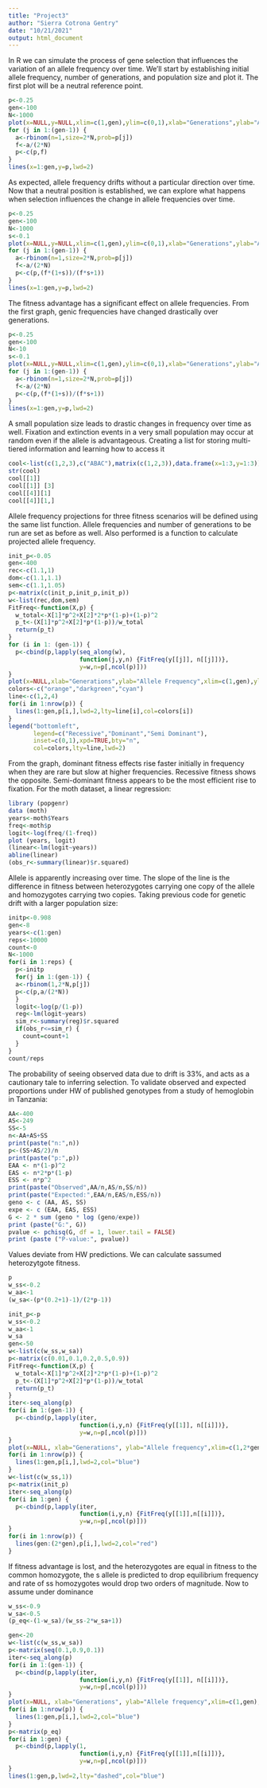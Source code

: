 ```yaml
---
title: "Project3"
author: "Sierra Cotrona Gentry"
date: "10/21/2021"
output: html_document
---
```

In R we can simulate the process of gene selection that influences the variation of an allele frequency over time. 
We'll start by establishing initial allele frequency, number of generations, and population size and plot it. The first plot will be a neutral reference point. 
```r
p<-0.25
gen<-100
N<-1000
plot(x=NULL,y=NULL,xlim=c(1,gen),ylim=c(0,1),xlab="Generations",ylab="Allele Frequency")
for (j in 1:(gen-1)) {
  a<-rbinom(n=1,size=2*N,prob=p[j])
  f<-a/(2*N)
  p<-c(p,f)
}
lines(x=1:gen,y=p,lwd=2)
```
As expected, allele frequency drifts without a particular direction over time. Now that a neutral position is established, we can explore what happens when selection influences the change in allele frequencies over time.  
```r
p<-0.25
gen<-100
N<-1000
s<-0.1
plot(x=NULL,y=NULL,xlim=c(1,gen),ylim=c(0,1),xlab="Generations",ylab="Allele Frequency")
for (j in 1:(gen-1)) {
  a<-rbinom(n=1,size=2*N,prob=p[j])
  f<-a/(2*N)
  p<-c(p,(f*(1+s))/(f*s+1))
}
lines(x=1:gen,y=p,lwd=2)
```
The fitness advantage has a significant effect on allele frequencies. From the first graph, genic frequencies have changed drastically over generations. 
```r
p<-0.25
gen<-100
N<-10
s<-0.1
plot(x=NULL,y=NULL,xlim=c(1,gen),ylim=c(0,1),xlab="Generations",ylab="Allele Frequency")
for (j in 1:(gen-1)) {
  a<-rbinom(n=1,size=2*N,prob=p[j])
  f<-a/(2*N)
  p<-c(p,(f*(1+s))/(f*s+1))
}
lines(x=1:gen,y=p,lwd=2)
```
A small population size leads to drastic changes in frequency over time as well. Fixation and extinction events in a very small population may occur at random even if the allele is advantageous. 
Creating a list for storing multi-tiered information and learning how to access it
```r
cool<-list(c(1,2,3),c("ABAC"),matrix(c(1,2,3)),data.frame(x=1:3,y=1:3))
str(cool)
cool[[1]]
cool[[1]] [3]
cool[[4]][1]
cool[[4]][1,]
```
Allele frequency projections for three fitness scenarios will be defined using the same list function. Allele frequencies and number of generations to be run are set as before as well. 
Also performed is a function to calculate projected allele frequency.
```r
init_p<-0.05
gen<-400
rec<-c(1.1,1)
dom<-c(1.1,1.1)
sem<-c(1.1,1.05)
p<-matrix(c(init_p,init_p,init_p))
w<-list(rec,dom,sem)
FitFreq<-function(X,p) {
  w_total<-X[1]*p^2+X[2]*2*p*(1-p)+(1-p)^2
  p_t<-(X[1]*p^2+X[2]*p*(1-p))/w_total
  return(p_t)
}
for (i in 1: (gen-1)) {
  p<-cbind(p,lapply(seq_along(w),
                    function(j,y,n) {FitFreq(y[[j]], n[[j]])},
                    y=w,n=p[,ncol(p)]))
}
plot(x=NULL,xlab="Generations",ylab="Allele Frequency",xlim=c(1,gen),ylim=c(0,1))
colors<-c("orange","darkgreen","cyan")
line<-c(1,2,4)
for(i in 1:nrow(p)) {
  lines(1:gen,p[i,],lwd=2,lty=line[i],col=colors[i])
}
legend("bottomleft", 
       legend=c("Recessive","Dominant","Semi Dominant"),
       inset=c(0,1),xpd=TRUE,bty="n",
       col=colors,lty=line,lwd=2)
```
From the graph, dominant fitness effects rise faster initially in frequency when they are rare but slow at higher frequencies. Recessive fitness shows the opposite. Semi-dominant fitness appears to be the most efficient rise to fixation. 
For the moth dataset, a linear regression:
```r
library (popgenr)
data (moth)
years<-moth$Years
freq<-moth$p
logit<-log(freq/(1-freq))
plot (years, logit)
(linear<-lm(logit~years))
abline(linear)
(obs_r<-summary(linear)$r.squared)
```
Allele is apparently increasing over time. The slope of the line is the difference in fitness between heterozygotes carrying one copy of the allele and homozygotes carrying two copies. 
Taking previous code for genetic drift with a larger population size:
```r
initp<-0.908
gen<-8
years<-c(1:gen)
reps<-10000
count<-0
N<-1000
for(i in 1:reps) {
  p<-initp
  for(j in 1:(gen-1)) {
  a<-rbinom(1,2*N,p[j]) 
  p<-c(p,a/(2*N))
  }
  logit<-log(p/(1-p))
  reg<-lm(logit~years)
  sim_r<-summary(reg)$r.squared
  if(obs_r<=sim_r) {
    count=count+1
  }
}
count/reps
```
The probability of seeing observed data due to drift is 33%, and acts as a cautionary tale to inferring selection. 
To validate observed and expected proportions under HW of published genotypes from a study of hemoglobin in Tanzania:
```r
AA<-400
AS<-249
SS<-5
n<-AA+AS+SS
print(paste("n:",n))
p<-(SS+AS/2)/n
print(paste("p:",p))
EAA <- n*(1-p)^2
EAS <- n*2*p*(1-p)
ESS <- n*p^2
print(paste("Observed",AA/n,AS/n,SS/n))
print(paste("Expected:",EAA/n,EAS/n,ESS/n))
geno <- c (AA, AS, SS)
expe <- c (EAA, EAS, ESS)
G <- 2 * sum (geno * log (geno/expe))
print (paste("G:", G))
pvalue <- pchisq(G, df = 1, lower.tail = FALSE)
print (paste ("P-value:", pvalue))
```
Values deviate from HW predictions. We can calculate sassumed heterozytgote fitness. 
```r
p
w_ss<-0.2
w_aa<-1
(w_sa<-(p*(0.2+1)-1)/(2*p-1))
```
```r
init_p<-p
w_ss<-0.2
w_aa<-1
w_sa
gen<-50
w<-list(c(w_ss,w_sa))
p<-matrix(c(0.01,0.1,0.2,0.5,0.9))
FitFreq<-function(X,p) {
  w_total<-X[1]*p^2+X[2]*2*p*(1-p)+(1-p)^2
  p_t<-(X[1]*p^2+X[2]*p*(1-p))/w_total
  return(p_t)
}
iter<-seq_along(p)
for(i in 1:(gen-1)) {
  p<-cbind(p,lapply(iter,
                    function(i,y,n) {FitFreq(y[[1]], n[[i]])},
                    y=w,n=p[,ncol(p)]))
}
plot(x=NULL, xlab="Generations", ylab="Allele frequency",xlim=c(1,2*gen),ylim=c(0,1))
for(i in 1:nrow(p)) {
  lines(1:gen,p[i,],lwd=2,col="blue")
}
w<-list(c(w_ss,1))
p<-matrix(init_p)
iter<-seq_along(p)
for(i in 1:gen) {
  p<-cbind(p,lapply(iter,
                    function(i,y,n) {FitFreq(y[[1]],n[[i]])},
                    y=w,n=p[,ncol(p)]))
}
for(i in 1:nrow(p)) {
  lines(gen:(2*gen),p[i,],lwd=2,col="red")
}
```
If fitness advantage is lost, and the heterozygotes are equal in fitness to the common homozygote, the s allele is predicted to drop equilibrium frequency and rate of ss homozygotes would drop two orders of magnitude.
Now to assume under dominance
```r
w_ss<-0.9
w_sa<-0.5
(p_eq<-(1-w_sa)/(w_ss-2*w_sa+1))
```
```r
gen<-20
w<-list(c(w_ss,w_sa))
p<-matrix(seq(0.1,0.9,0.1))
iter<-seq_along(p)
for(i in 1:(gen-1)) {
  p<-cbind(p,lapply(iter,
                    function(i,y,n) {FitFreq(y[[1]], n[[i]])},
                    y=w,n=p[,ncol(p)]))
}
plot(x=NULL, xlab="Generations", ylab="Allele frequency",xlim=c(1,gen),ylim=c(0,1))
for(i in 1:nrow(p)) {
  lines(1:gen,p[i,],lwd=2,col="blue")
}
p<-matrix(p_eq)
for(i in 1:gen) {
  p<-cbind(p,lapply(1,
                    function(i,y,n) {FitFreq(y[[1]],n[[i]])},
                    y=w,n=p[,ncol(p)]))
}
lines(1:gen,p,lwd=2,lty="dashed",col="blue")
```

